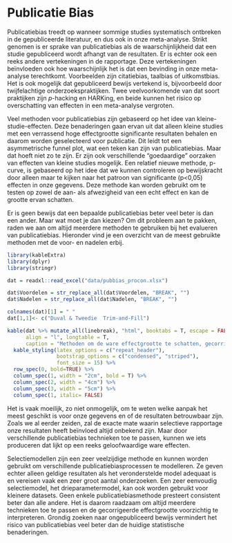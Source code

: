 # Publicatie Bias

Publicatiebias treedt op wanneer sommige studies systematisch ontbreken in de gepubliceerde literatuur, en dus ook in onze meta-analyse. Strikt genomen is er sprake van publicatiebias als de waarschijnlijkheid dat een studie gepubliceerd wordt afhangt van de resultaten. Er is echter ook een reeks andere vertekeningen in de rapportage. Deze vertekeningen beïnvloeden ook hoe waarschijnlijk het is dat een bevinding in onze meta-analyse terechtkomt. Voorbeelden zijn citatiebias, taalbias of uitkomstbias. Het is ook mogelijk dat gepubliceerd bewijs vertekend is, bijvoorbeeld door twijfelachtige onderzoekspraktijken. Twee veelvoorkomende van dat soort praktijken zijn $p$-hacking en HARKing, en beide kunnen het risico op overschatting van effecten in een meta-analyse vergroten.

Veel methoden voor publicatiebias zijn gebaseerd op het idee van kleine-studie-effecten. Deze benaderingen gaan ervan uit dat alleen kleine studies met een verrassend hoge effectgrootte significante resultaten behalen en daarom worden geselecteerd voor publicatie. Dit leidt tot een asymmetrische funnel plot, wat een teken kan zijn van publicatiebias. Maar dat hoeft niet zo te zijn. Er zijn ook verschillende "goedaardige" oorzaken van effecten van kleine studies mogelijk. Een relatief nieuwe methode, p-curve, is gebaseerd op het idee dat we kunnen controleren op bewijskracht door alleen maar te kijken naar het patroon van significante (p<0,05) effecten in onze gegevens. Deze methode kan worden gebruikt om te testen op zowel de aan- als afwezigheid van een echt effect en kan de grootte ervan schatten.

Er is geen bewijs dat een bepaalde publicatiebias beter veel beter is dan een ander. Maar wat moet je dan kiezen? Om dit probleem aan te pakken, raden we aan om altijd meerdere methoden te gebruiken bij het evalueren van publicatiebias. Hieronder vind je een overzicht van de meest gebruikte methoden met de voor- en nadelen erbij.


```r
library(kableExtra)
library(dplyr)
library(stringr)

dat = readxl::read_excel("data/pubbias_procon.xlsx")

dat$Voordelen = str_replace_all(dat$Voordelen, "BREAK", "")
dat$Nadelen = str_replace_all(dat$Nadelen, "BREAK", "")

colnames(dat)[1] = " "
dat[1,1]<- c("Duval & Tweedie  Trim-and-Fill")

kable(dat %>% mutate_all(linebreak), "html", booktabs = T, escape = FALSE, 
      align = "l", longtable = T, 
      caption = "Methoden om de ware effectgrootte te schatten, gecorrigeerd voor publicatiebias: Overzicht van voor- en nadelen.") %>% 
  kable_styling(latex_options = c("repeat_header"), 
                bootstrap_options = c("condensed", "striped"),
                font_size = 15) %>% 
  row_spec(0, bold=TRUE) %>% 
  column_spec(1, width = "2cm", bold = T) %>% 
  column_spec(2, width = "4cm") %>% 
  column_spec(3, width = "5cm") %>%
  column_spec(1, italic= FALSE) 

```

Het is vaak moeilijk, zo niet onmogelijk, om te weten welke aanpak het meest geschikt is voor onze gegevens en of de resultaten betrouwbaar zijn. Zoals we al eerder zeiden, zal de exacte mate waarin selectieve rapportage onze resultaten heeft beïnvloed altijd onbekend zijn. Maar door verschillende publicatiebias technieken toe te passen, kunnen we iets produceren dat lijkt op een reeks geloofwaardige ware effecten.


Selectiemodellen zijn een zeer veelzijdige methode en kunnen worden gebruikt om verschillende publicatiebiasprocessen te modelleren. Ze geven echter alleen geldige resultaten als het veronderstelde model adequaat is en vereisen vaak een zeer groot aantal onderzoeken. Een zeer eenvoudig selectiemodel, het drieparametermodel, kan ook worden gebruikt voor kleinere datasets. Geen enkele publicatiebiasmethode presteert consistent beter dan alle andere. Het is daarom raadzaam om altijd meerdere technieken toe te passen en de gecorrigeerde effectgrootte voorzichtig te interpreteren. Grondig zoeken naar ongepubliceerd bewijs vermindert het risico van publicatiebias veel beter dan de huidige statistische benaderingen.
